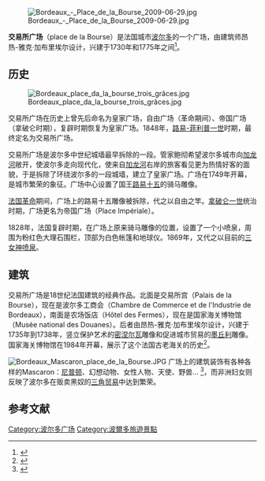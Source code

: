 [[File:Bordeaux_-_Place_de_la_Bourse_2009-06-29.jpg|thumb]]

'''交易所广场'''（place de la Bourse）是法国城市[[波尔多|波尔多]]的一个广场，由建筑师昂热-雅克·加布里埃尔设计，兴建于1730年和1775年之间<ref>{{Cite web |url=http://www.artemisia.no/arc/historisk/bordeaux/francais/1700/fr.pl.d.l.bourse.html |title=La place de la Bourse sur Artémisia |accessdate=2010-01-15 |archive-date=2016-07-01 |archive-url=https://web.archive.org/web/20160701170140/http://www.artemisia.no/arc/historisk/bordeaux/francais/1700/fr.pl.d.l.bourse.html |dead-url=no }}</ref>。

==历史==
[[File:Bordeaux_place_da_la_bourse_trois_grâces.jpg|thumb]]

交易所广场在历史上曾先后命名为皇家广场，自由广场（革命期间）、帝国广场（拿破仑时期），复辟时期恢复为皇家广场。1848年，[[路易-菲利普一世|路易-菲利普一世]]时期，最终定名为交易所广场。  

交易所广场是波尔多中世纪城墙最早拆除的一段。管家鲍彻希望波尔多城市向[[加龙河|加龙河]]敞开，使波尔多走向现代化，使来自[[加龙河|加龙河]]右岸的旅客看见更为热情好客的面貌，于是拆除了环绕波尔多的一段城墙，建立了皇家广场。广场在1749年开幕，是城市繁荣的象征。广场中心设置了国王[[路易十五|路易十五]]的骑马雕像。

[[法国革命|法国革命]]期间，广场上的路易十五雕像被拆除，代之以自由之竿。[[拿破仑一世|拿破仑一世]]统治时期，广场更名为帝国广场（Place Impériale）。 

1828年，法国复辟时期，在广场上原来骑马雕像的位置，设置了一个小喷泉，周围为粉红色大理石围栏，顶部为白色帐篷和地球仪。1869年，又代之以目前的[[三女神喷泉|三女神喷泉]]。

==建筑==

交易所广场是18世纪法国建筑的经典作品。北面是交易所宫（Palais de la Bourse），现在是波尔多工商会（Chambre de Commerce et de l'Industrie de Bordeaux），南面是农场饭店（Hôtel des Fermes），现在是国家海关博物馆（Musée national des Douanes）。后者由昂热-雅克·加布里埃尔设计，兴建于1735年到1738年，竖立保护艺术的[[密涅尔瓦|密涅尔瓦]]雕像和促进城市贸易的[[墨丘利|墨丘利]]雕像。国家海关博物馆在1984年开幕，展示了这个法国古老海关的历史<ref>{{Cite web |url=http://www.bordeaux.fr/ebx/portals/ebx.portal?_nfpb=true&_pageLabel=pgSomRub11&classofcontent=sommaire&id=1570 |title=Présentation du Musée national des Douanes |accessdate=2010-01-15 |archive-date=2010-02-11 |archive-url=https://web.archive.org/web/20100211234146/http://www.bordeaux.fr/ebx/portals/ebx.portal?_nfpb=true&_pageLabel=pgSomRub11&classofcontent=sommaire&id=1570 |dead-url=no }}</ref>。

[[File:Bordeaux_Mascaron_place_de_la_Bourse.JPG|thumb]]
广场上的建筑装饰有各种各样的Mascaron：[[尼普顿|尼普顿]]、幻想动物、女性人物、天使、野兽... <ref>{{Cite web |url=http://mascaronsdebordeaux.blogs.sudouest.com/ |title=Mascarons de Bordeaux |accessdate=2010-01-15 |archive-date=2009-12-07 |archive-url=https://web.archive.org/web/20091207065822/http://mascaronsdebordeaux.blogs.sudouest.com/ |dead-url=yes }}</ref>，而非洲妇女则反映了波尔多在贩卖黑奴的[[三角贸易|三角贸易]]中达到繁荣。 

{{commons|Category:Place de la Bourse (Bordeaux)}}

==参考文献==
<references />

[[Category:波尔多广场|Category:波尔多广场]]
[[Category:波爾多旅遊景點|Category:波爾多旅遊景點]]